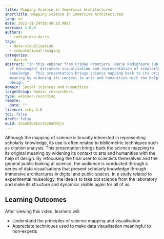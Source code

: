 ```yaml
---
title: Mapping Science in Immersive Architectures
shortTitle: Mapping Science in Immersive Architectures
lang: en
date: 2022-11-29T10:49:33.985Z
version: 1.0.0
authors:
  - rodighiero-dario
tags:
  - data-visualisation
  - computational-imaging
categories:
  - dariah
abstract: "In this webinar from Friday Frontiers, Dario Rodighiero (University
  of Groningen) discusses visualisation and representation of scholarly
  knowledge.  This presentation brings science mapping back to its original
  meaning by widening its context to arts and humanities with the help of
  design. "
domain: Social Sciences and Humanities
targetGroup: Domain researchers
type: webinar-recording
remote:
  date: ""
licence: ccby-4.0
toc: false
draft: false
uuid: 2XaGK3UXkzxtGpDaPKbjx
---
```

Although the mapping of science is broadly interested in representing scholarly knowledge, its use is often related to bibliometric techniques such as citation analysis. This presentation brings back the science mapping to its original meaning by widening its context to arts and humanities with the help of design. By refocusing the final user to scientists themselves and the general public looking at science, the audience is conducted through a series of data visualisations that present scholarly knowledge through immersive architectures in digital and public spaces. In a study related to experimental museology, the idea is to take out science from the laboratory and make its structure and dynamics visible again for all of us.

## L﻿earning Outcomes

A﻿fter viewing this video, learners will:

- U﻿nderstand the principles of science mapping and visualisation
- A﻿ppreciate techniques used to make data visualisation meaningful to non-experts

<VideoCard provider="youtube" id="1pqhYoYfZC0" title="Mapping Science in Immersive Architectures" subtitle="Click here to view" image="images/dario-rodighiero-thumbnail.png" />